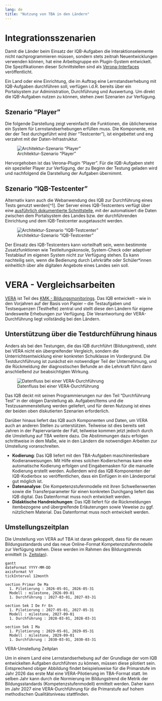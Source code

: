 ```yaml
---
lang: de
title: "Nutzung von TBA in den Ländern"
---
```


# Integrationsszenarien

Damit die Länder beim Einsatz der IQB-Aufgaben die Interaktionselemente nicht nachprogrammieren müssen, sondern stets zeitnah Neuentwicklungen verwenden können, hat eine Arbeitsgruppe ein Plugin-System entwickelt. Die Spezifikationen dieser Schnittstellen sind als [Verona-Interfaces](https://verona-interfaces.github.io) veröffentlicht.

Ein Land oder eine Einrichtung, die im Auftrag eine Lernstandserhebung mit IQB-Aufgaben durchführen soll, verfügen i.d.R. bereits über ein Portalsystem zur Administration, Durchführung und Auswertung. Um direkt die IQB-Aufgaben nutzen zu können, stehen zwei Szenarien zur Verfügung.

## Szenario "Player"

Die folgende Darstellung zeigt vereinfacht die Funktionen, die üblicherweise ein System für Lernstandserhebungen erfüllen muss. Die Komponente, mit der der Test durchgeführt wird (hier "Testcenter"), ist eingebettet und eng verzahnt mit der Daten-Infrastruktur.

![Architektur-Szenario "Player"](assets/Architektur_Player-Szenario.png){#fig-player}

Hervorgehoben ist das Verona-Plugin "Player". Für die IQB-Aufgaben steht ein spezieller Player zur Verfügung, der zu Beginn der Testung geladen wird und nachfolgend die Darstellung der Aufgaben übernimmt.

## Szenario "IQB-Testcenter"

Alternativ kann auch die Webanwendung des IQB zur Durchführung eines Tests genutzt werden[^1]. Der Server eines IQB-Testcenters verfügt über eine [ausführlich dokumentierte Schnittstelle](https://pages.cms.hu-berlin.de/iqb/testcenter/dist/api/index.html), mit der automatisiert die Daten zwischen dem Portalsystem des Landes bzw. der durchführenden Einrichtung und dem IQB-Testcenter ausgetauscht werden.

![Architektur-Szenario "IQB-Testcenter"](assets/Architektur_TC-Szenario.png){#fig-tc}

Der Einsatz des IQB-Testcenters kann vorteilhaft sein, wenn bestimmte Zusatzfunktionen wie Testleitungskonsole, System-Check oder adaptiver Testablauf im eigenen System nicht zur Verfügung stehen. Es kann nachteilig sein, wenn die Bedienung durch Lehrkräfte oder Schüler\*innen einheitlich über alle digitalen Angebote eines Landes sein soll.

# VERA - Vergleichsarbeiten

[VERA](https://www.iqb.hu-berlin.de/vera/) ist Teil des [KMK - Bildungsmonitorings](https://www.kmk.org/themen/qualitaetssicherung-in-schulen/bildungsmonitoring/). Das IQB entwickelt -- wie in den Vorjahren auf der Basis von Papier -- die Testaufgaben und Testsequenzen (Testhefte) zentral und stellt diese den Ländern für eigene landesweite Erhebungen zur Verfügung. Die Verantwortung der VERA-Durchführung liegt vollständig bei den Ländern.

## Unterstützung über die Testdurchführung hinaus

Anders als bei den Testungen, die das IQB durchführt (Bildungstrend), steht bei VERA nicht ein übergreifender Vergleich, sondern die Unterrichtsentwicklung einer konkreten Schulklasse im Vordergrund. Die Testdurchführung ist zunächst ein notwendiger Teil der Unternehmung, und die Rückmeldung der diagnostischen Befunde an die Lehrkraft führt dann anschließend zur beabsichtigten Wirkung.

![Datenfluss bei einer VERA-Durchführung](assets/data-flow-vera.jpg){#fig-vera-data-flow}

Das IQB deckt mit seinen Programmierungen nur den Teil "Durchführung Test" in der obigen Darstellung ab. Aufgaben/Items und die Testzusammenstellung werden geliefert, und für deren Nutzung ist eines der beiden oben diskutierten Szenarien erforderlich.

Darüber hinaus liefert das IQB auch Komponenten und Daten, um VERA auch an anderen Stellen zu unterstützen. Teilweise ist dies bereits seit Jahren in der Papiervariante der Fall, teilweise kommen jetzt jedoch durch die Umstellung auf TBA weitere dazu. Die Abstimmungen dazu erfolgen schrittweise in dem Maße, wie in den Ländern die notwendigen Arbeiten zur Umstellung voranschreiten.

* **Kodierung**: Das IQB liefert mit den TBA-Aufgaben maschinenlesbare Kodieranweisungen. Mit Hilfe eines solchen Kodierschemas kann eine automatische Kodierung erfolgen und Eingabemasken für die manuelle Kodierung erstellt werden. Außerdem wird das IQB Komponenten der IQB-Kodierbox so veröffentlichen, dass ein Einfügen in ein Länderportal gut möglich ist.
* **Datenanalyse**: Die Kompetenzstufenmodelle mit ihren Schwellenwerten sowie die Transferparameter für einen konkreten Durchgang liefert das IQB digital. Das Datenformat muss noch entwickelt werden.
* **Didaktische Handreichungen**: Das IQB liefert für die Rückmeldungen itembezogene und übergreifende Erläuterungen sowie Veweise zu ggf. nützlichem Material. Das Datenformat muss noch entwickelt werden.

## Umstellungszeitplan

Die Umstellung von VERA auf TBA ist daran gekoppelt, dass für die neuen Bildungsstandards und das neue Online-Format Kompetenzstufenmodelle zur Verfügung stehen. Diese werden im Rahmen des Bildungstrends ermittelt (s. [Zeitplan](bt.qmd#fig-bt-timeline)).

:::{#fig-vera-timeline}
```mermaid
gantt
dateFormat YYYY-MM-DD
axisFormat %Y
tickInterval 12month

section Primar De Ma
  1. Pilotierung : 2026-05-01, 2026-05-31
  Modell : milestone, 2026-09-01
  1. Durchführung : 2027-03-01, 2027-03-31

section Sek I De Fr En
  1. Pilotierung : 2027-05-01, 2027-05-31
  Modell : milestone, 2027-09-01
  1. Durchführung : 2028-03-01, 2028-03-31

section Sek I Ma
  1. Pilotierung : 2029-05-01, 2029-05-31
  Modell : milestone, 2029-09-01
  1. Durchführung : 2030-03-01, 2030-03-31
```
VERA-Umstellung Zeitplan
:::

Um in einem Land eine Lernstandserhebung auf der Grundlage der vom IQB entwickelten Aufgaben durchführen zu können, müssen diese pilotiert sein. Entsprechend obiger Abbildung findet beispielsweise für die Primarstufe im Jahr 2026 das erste Mal eine VERA-Pilotierung im TBA-Format statt. Im selben Jahr kann durch die Normierung im Bildungstrend die Metrik der Bildungsstandards (Kompetenzstufenmodell) ermittelt werden. Daher kann im Jahr 2027 eine VERA-Durchführung für die Primarstufe auf hohem methodischen Qualitätsniveau stattfinden.
